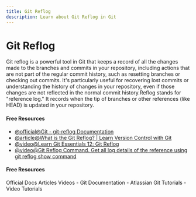 ```yaml
---
title: Git Reflog
description: Learn about Git Reflog in Git
---
```


# Git Reflog

Git reflog is a powerful tool in Git that keeps a record of all the changes made to the branches and commits in your repository, including actions that are not part of the regular commit history, such as resetting branches or checking out commits. It's particularly useful for recovering lost commits or understanding the history of changes in your repository, even if those changes are not reflected in the normal commit history.Reflog stands for "reference log." It records when the tip of branches or other references (like HEAD) is updated in your repository.

#### Free Resources

- [@official@Git - git-reflog Documentation](https://git-scm.com/docs/git-reflog)
- [@article@What is the Git Reflog? | Learn Version Control with Git](https://www.git-tower.com/learn/git/faq/what-is-git-reflog)
- [@video@Learn Git Essentials 12: Git Reflog](https://youtu.be/RVu8lpS7JFY?si=eNGBpsYfHtlyPClj)
- [@video@Git Reflog Command. Get all log details of the reference using git reflog show command](https://youtu.be/I4f4pddD16g?si=0Ny7xOJgiPgdfuh6)

#### Free Resources

<Tabs defaultValue="official">
<TabsList>
<TabsTrigger value="official">Official Docs</TabsTrigger>
<TabsTrigger value="article">Articles</TabsTrigger>
<TabsTrigger value="video">Videos</TabsTrigger>
</TabsList>

<TabsContent value="official">
- <Link href="https://git-scm.com/docs">Git Documentation</Link>
</TabsContent>
<TabsContent value="article">
- <Link href="https://www.atlassian.com/git/tutorials">Atlassian Git Tutorials</Link>
</TabsContent>
<TabsContent value="video">
- <Link href="https://www.youtube.com/results?search_query=git+git-reflog+tutorial">Video Tutorials</Link>
</TabsContent>
</Tabs>
